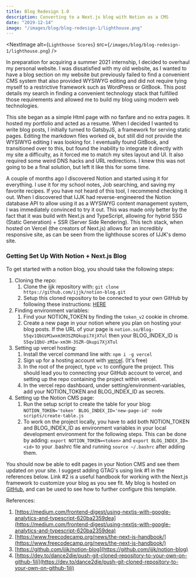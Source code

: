 ```yaml
---
title: Blog Redesign 1.0
description: Converting to a Next.js blog with Notion as a CMS
date: "2019-12-14"
image: "/images/blog/blog-redesign-1/lighthouse.png"
---
```


<NextImage alt={`Lighthouse Scores`} src={`/images/blog/blog-redesign-1/lighthouse.png`} />

In preparation for acquiring a summer 2021 internship, I decided to overhaul my personal website.
I was dissatisfied with my old website, as I wanted to have a blog section on my website but previously failed to find a
convenient CMS system that also provided WYSIWYG editing and did not require tying myself to a restrictive framework such as WordPress or GitBook.
This post details my search in finding a convenient technology stack that fulfilled those requirements and allowed me to build my blog using modern web technologies.

This site began as a simple Html page with no fanfare and no extra pages. It hosted my portfolio and acted as a resume.
When I decided I wanted to write blog posts, I initially turned to GatsbyJS, a framework for serving static pages.
Editing the markdown files worked ok, but still did not provide the WYSIWYG editing I was looking for.
I eventually found GitBook, and transitioned over to this, but found the inability to integrate it directly with my site a difficulty, as it forced me to match my
sites layout and UI. It also required some weird DNS hacks and URL redirections.
I knew this was not going to be a final solution, but left it like this for some time.

A couple of months ago I discovered Notion and started using it for everything. I use it for my school notes, Job searching, and saving my favorite recipes.
If you have not heard of this tool, I recommend checking it out.
When I discovered that IJJK had reverse-engineered the Notion database API to allow using it as a WYSIWYG content management system, I was immediately convinced to try it out.
This was made only better by the fact that it was build with Next.js and TypeScript, allowing for hybrid SSG (Static Generation) + SSR (Server Side Rendering).
This tech stack, when hosted on Vercel (the creators of Next.js) allows for an incredibly responsive site, as can be seen from the lighthouse scores of IJJK's demo site.

### Getting Set Up With Notion + Next.js Blog

To get started with a notion blog, you should take the following steps:

1. Cloning the repo:
    1. Clone the ijjk repository with: `git clone https://github.com/ijjk/notion-blog.git`
    2. Setup this cloned repository to be connected to your own GitHub by following these instructions: [HERE](https://dev.to/dance2die/push-git-cloned-repository-to-your-own-on-github-1ili)
2. Finding environment variables:
    1. Find your NOTION_TOKEN by finding the `token_v2` cookie in chrome.
    2. Create a new page in your notion where you plan on hosting your blog posts. If the URL of your page is `notion.so/Blog-S5qv1QbUzM1wxm3H3SZRQkupi7XjXTul` then your BLOG_INDEX_ID is `S5qv1QbU-zM1w-xm3H-3SZR-Qkupi7XjXTul`
3. Setting up vercel hosting:
    1. Install the vercel command line with: `npm i -g vercel`
    2. Sign up for a hosting account with [vercel](https://vercel.com/). (It's free)
    3. In the root of the project, type `vc` to configure the project. This should lead you to connecting your GitHub account to vercel, and setting up the repo containing the project within vercel.
    4. In the vercel repo dashboard, under setting/environment-variables, add your NOTION_TOKEN and BLOG_INDEX_ID as secrets.
4. Setting up the Notion CMS page:
    1. Run the setup script to create the table for your blog: `NOTION_TOKEN='token' BLOG_INDEX_ID='new-page-id' node scripts/create-table.js`
    2. To work on the project locally, you have to add both NOTION_TOKEN and BLOG_INDEX_ID as environment variables in your local development environment for the following steps. This can be done by adding: `export NOTION_TOKEN=<token>` and `export BLOG_INDEX_ID=<id>` to your .bashrc file and running `source ~/.bashrc` after adding them.

You should now be able to edit pages in your Notion CMS and see them updated on your site. I suggest adding GTAG's using link #1 in the references below. Link #2 is a useful handbook for working with the Next.js framework to customize your blog as you see fit. My blog is hosted on [GitHub](https://github.com/KonradStanski/KonradStaniszewski.github.io), and can be used to see how to further configure this template.

References:

1. [https://medium.com/frontend-digest/using-nextjs-with-google-analytics-and-typescript-620ba2359dea](https://medium.com/frontend-digest/using-nextjs-with-google-analytics-and-typescript-620ba2359dea)
2. [https://www.freecodecamp.org/news/the-next-js-handbook/](https://www.freecodecamp.org/news/the-next-js-handbook/)
3. [https://github.com/ijjk/notion-blog](https://github.com/ijjk/notion-blog)
4. [https://dev.to/dance2die/push-git-cloned-repository-to-your-own-on-github-1ili](https://dev.to/dance2die/push-git-cloned-repository-to-your-own-on-github-1ili)
